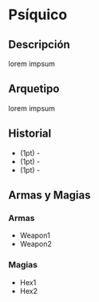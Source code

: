 
# Psíquico

<Bleed>
  <Screenshot src={placeholderImage} alt="placeholder" full />
</Bleed>

## Descripción
lorem impsum

## Arquetipo
lorem impsum

## Historial
* (1pt) -
* (1pt) -
* (1pt) -

## Armas y Magias

### Armas
- Weapon1
- Weapon2

### Magias
- Hex1
- Hex2
